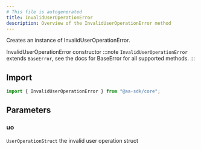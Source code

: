 ```yaml
---
# This file is autogenerated
title: InvalidUserOperationError
description: Overview of the InvalidUserOperationError method
---
```


Creates an instance of InvalidUserOperationError.

InvalidUserOperationError constructor
:::note
`InvalidUserOperationError` extends `BaseError`, see the docs for BaseError for all supported methods.
:::

## Import

```ts
import { InvalidUserOperationError } from "@aa-sdk/core";
```

## Parameters

### uo

`UserOperationStruct`
the invalid user operation struct
